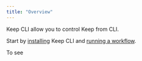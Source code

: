```yaml
---
title: "Overview"
---
```


Keep CLI allow you to control Keep from CLI.

Start by [installing](/cli/installation) Keep CLI and [running a workflow](/cli/commands/cli-run).

<Info>To see </Info>
